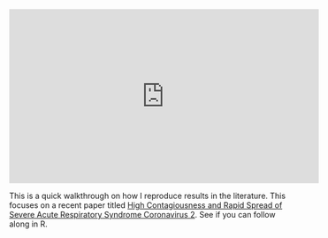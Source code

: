 <iframe width="560" height="315" src="https://www.youtube.com/embed/r-N7ptZWZpE" frameborder="0" allow="accelerometer; autoplay; encrypted-media; gyroscope; picture-in-picture" allowfullscreen></iframe>

This is a quick walkthrough on how I reproduce results in the literature. This focuses on a recent paper titled [High Contagiousness and Rapid Spread of Severe Acute Respiratory Syndrome Coronavirus 2](https://wwwnc.cdc.gov/eid/article/26/7/20-0282_article). See if you can follow along in R.